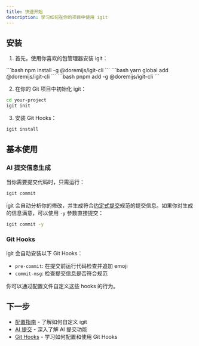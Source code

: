 ```yaml
---
title: 快速开始
description: 学习如何在你的项目中使用 igit
---
```



## 安装

<Steps>

1. 首先，使用你喜欢的包管理器安装 igit：

<Tabs>
  <TabItem label="npm">
  ```bash
  npm install -g @doremijs/igit-cli
  ```
  </TabItem>
  <TabItem label="yarn">
  ```bash
  yarn global add @doremijs/igit-cli
  ```
  </TabItem>
  <TabItem label="pnpm">
  ```bash
  pnpm add -g @doremijs/igit-cli
  ```
  </TabItem>
</Tabs>

2. 在你的 Git 项目中初始化 igit：

```bash
cd your-project
igit init
```

3. 安装 Git Hooks：

```bash
igit install
```

</Steps>

## 基本使用

### AI 提交信息生成

当你需要提交代码时，只需运行：

```bash
igit commit
```

igit 会自动分析你的修改，并生成符合[约定式提交](https://www.conventionalcommits.org/zh-hans/)规范的提交信息。如果你对生成的信息满意，可以使用 `-y` 参数直接提交：

```bash
igit commit -y
```

### Git Hooks

igit 会自动安装以下 Git Hooks：

- `pre-commit`: 在提交前运行代码检查并追加 emoji
- `commit-msg`: 检查提交信息是否符合规范

你可以通过配置文件自定义这些 hooks 的行为。

## 下一步

- [配置指南](/guides/configuration/) - 了解如何自定义 igit
- [AI 提交](/guides/ai-commit/) - 深入了解 AI 提交功能
- [Git Hooks](/guides/hooks/) - 学习如何配置和使用 Git Hooks

